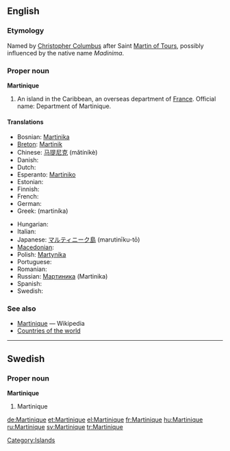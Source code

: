 ==English==

===Etymology===
Named by [[w:Christopher Columbus|Christopher Columbus]] after Saint [[w:Martin of Tours|Martin of Tours]], possibly influenced by the native name ''Madinima''.

===Proper noun===
'''Martinique'''

# An island in the Caribbean, an overseas department of [[France]].  Official name: Department of Martinique.

====Translations====
{{trans-top|Department of Martinique}}
* Bosnian: [[Martinika]] {{f}}
* [[Breton]]: [[Martinik]]
* Chinese: [[马提尼克]] (mǎtíníkè)
* Danish: {{t-|da|Martinique}}
* Dutch: {{t-|nl|Martinique}}
* Esperanto: [[Martiniko]]
* Estonian: {{t+|et|Martinique}}
* Finnish: {{t-|fi|Martinique}}
* French: {{t+|fr|Martinique|f}}
* German: {{t+|de|Martinique}}
* Greek: {{t+|el|Μαρτινίκα|f|sc=Grek}} (martiníka)
{{trans-mid}}
* Hungarian: {{t+|hu|Martinique}}
* Italian: {{t-|it|Martinica}}
* Japanese: [[マルティニーク島]] (marutinīku-tō)
* [[Macedonian]]: {{t|mk|Мартиник|m|tr=Mártinik|sc=Cyrl|xs=Macedonian}}
* Polish: [[Martynika]]
* Portuguese: {{t-|pt|Martinica}}
* Romanian: {{t-|ro|Martinica|f}}
* Russian: [[Мартиника]] (Martinika)
* Spanish: {{t+|es|Martinica}}
* Swedish: {{t+|sv|Martinique}}
{{trans-bottom}}

===See also===
* [[w:Martinique|Martinique]] — Wikipedia
* [[Appendix:Countries of the world|Countries of the world]]

[[Category:Islands]]

----

==Swedish==

===Proper noun===
'''Martinique'''

# Martinique

[[de:Martinique]]
[[et:Martinique]]
[[el:Martinique]]
[[fr:Martinique]]
[[hu:Martinique]]
[[ru:Martinique]]
[[sv:Martinique]]
[[tr:Martinique]]
